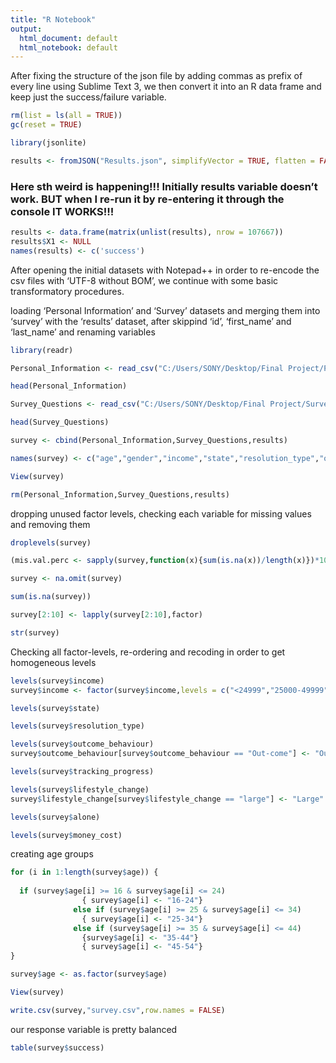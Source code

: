 ---
title: "R Notebook"
output:
  html_document: default
  html_notebook: default
---

After fixing the structure of the json file by adding commas as prefix of every line using Sublime Text 3, we then convert it into an R data frame and keep just the success/failure variable. 

```{r,include=FALSE}
rm(list = ls(all = TRUE))
gc(reset = TRUE)

library(jsonlite)

results <- fromJSON("Results.json", simplifyVector = TRUE, flatten = FALSE)
```
### Here sth weird is happening!!! Initially results variable doesn't work. BUT when I re-run it by re-entering it through the console IT WORKS!!! ##

```{r,include=FALSE}
results <- data.frame(matrix(unlist(results), nrow = 107667))
results$X1 <- NULL
names(results) <- c('success')
```
After opening the initial datasets with Notepad++ in order to re-encode the csv files with 'UTF-8 without BOM', we continue with some basic transformatory procedures. 

loading 'Personal Information' and 'Survey' datasets and merging them into 'survey' with the 'results' dataset, after skippind 'id', 'first_name' and 'last_name' and renaming variables

```{r,include=FALSE}
library(readr)

Personal_Information <- read_csv("C:/Users/SONY/Desktop/Final Project/Personal Information.csv", col_types = cols(first_name = col_skip(), id = col_skip(), last_name = col_skip()))

head(Personal_Information)

Survey_Questions <- read_csv("C:/Users/SONY/Desktop/Final Project/Survey Questions.csv", col_types = cols(id = col_skip()))

head(Survey_Questions)

survey <- cbind(Personal_Information,Survey_Questions,results)

names(survey) <- c("age","gender","income","state","resolution_type","outcome_behaviour","tracking_progress","lifestyle_change","alone","money_cost","success")

View(survey)

rm(Personal_Information,Survey_Questions,results)
```

dropping unused factor levels, checking each variable for missing values and removing them

```{r,include=FALSE}
droplevels(survey)

(mis.val.perc <- sapply(survey,function(x){sum(is.na(x))/length(x)})*100)

survey <- na.omit(survey)

sum(is.na(survey))

survey[2:10] <- lapply(survey[2:10],factor)

str(survey)
```

Checking all factor-levels, re-ordering and recoding in order to get homogeneous levels

```{r,include=FALSE}

levels(survey$income)
survey$income <- factor(survey$income,levels = c("<24999","25000-49999","50000-99999","100000-249999",">250000"),ordered = TRUE)

levels(survey$state)

levels(survey$resolution_type)

levels(survey$outcome_behaviour)
survey$outcome_behaviour[survey$outcome_behaviour == "Out-come"] <- "Outcome"

levels(survey$tracking_progress)

levels(survey$lifestyle_change)
survey$lifestyle_change[survey$lifestyle_change == "large"] <- "Large"

levels(survey$alone)

levels(survey$money_cost)
```

creating age groups

```{r,include=FALSE}
for (i in 1:length(survey$age)) {
 
  if (survey$age[i] >= 16 & survey$age[i] <= 24) 
                { survey$age[i] <- "16-24"}
              else if (survey$age[i] >= 25 & survey$age[i] <= 34) 
                { survey$age[i] <- "25-34"}      
              else if (survey$age[i] >= 35 & survey$age[i] <= 44)
                {survey$age[i] <- "35-44"}                                             else if ( survey$age[i] >= 45 & survey$age[i] <= 54)
                { survey$age[i] <- "45-54"}                                            else {survey$age[i] <- "55-65"}
}

survey$age <- as.factor(survey$age)

View(survey)

write.csv(survey,"survey.csv",row.names = FALSE)
```

our response variable is pretty balanced

```{r,include=FALSE}
table(survey$success)
```
